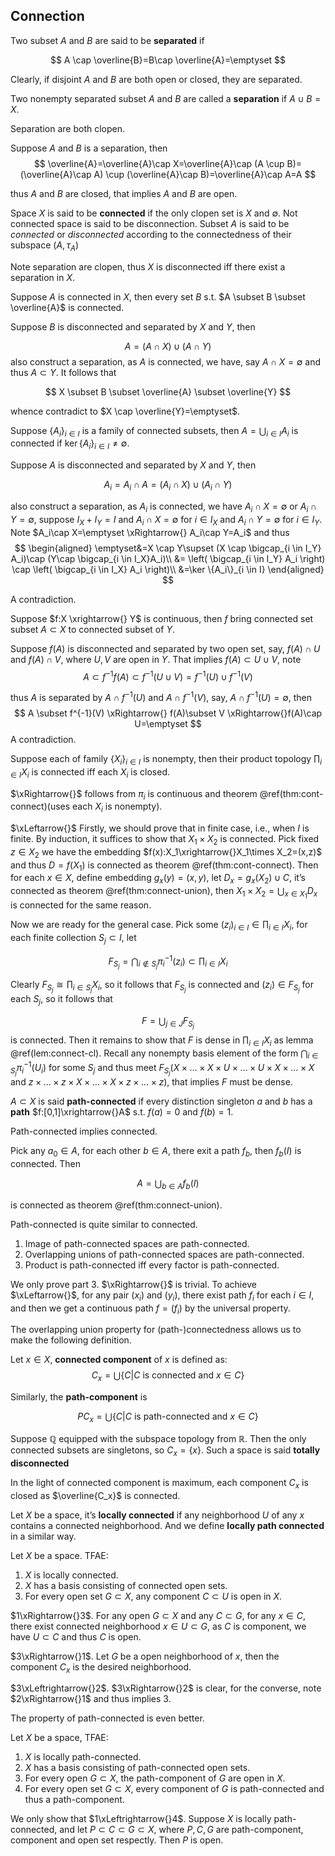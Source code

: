 ## Connection

::: {.definition  name=""}

Two subset $A$ and $B$ are said to be **separated** if

$$ 
A \cap \overline{B}=B\cap \overline{A}=\emptyset
$$

:::

Clearly, if disjoint $A$ and $B$ are both open or closed, they are separated.



::: {.definition  name=""}

Two nonempty separated subset $A$ and $B$ are called a **separation** if $A \cup B=X$. 

:::


::: {.lemma  name=""}

Separation are both clopen.

:::


::: {.proof}

Suppose $A$ and $B$ is a separation, then
$$ 
\overline{A}=\overline{A}\cap X=\overline{A}\cap (A \cup B)=(\overline{A}\cap A) \cup (\overline{A}\cap B)=\overline{A}\cap A=A
$$

thus $A$ and $B$ are closed, that implies $A$ and $B$ are open.

:::

::: {.definition  name=""}

Space $X$ is said to be **connected** if the only clopen set is $X$ and $\emptyset$. Not connected space is said to be disconnection. Subset $A$ is said to be $connected$ or $disconnected$ according to the connectedness of their subspace $(A,\tau_A)$

:::

Note separation are clopen, thus $X$ is disconnected iff there exist a separation in $X$.


::: {.theorem #connect-cl name=""}

Suppose $A$ is connected in $X$, then every set $B$ s.t. $A \subset B \subset \overline{A}$ is connected.

:::


::: {.proof}

Suppose $B$ is disconnected and separated by $X$ and $Y$, then

$$ 
A=(A\cap X)\cup (A\cap Y)
$$
also construct a separation, as $A$ is connected, we have, say $A\cap X=\emptyset$ and thus $A \subset Y$. It follows that

$$ 
X \subset B \subset \overline{A} \subset \overline{Y}
$$

whence contradict to $X \cap  \overline{Y}=\emptyset$.

:::


::: {.theorem #connect-union name=""}

Suppose $\{A_i\}_{i\in I}$ is a family of connected subsets, then $A=\bigcup_{i \in  I} A_i$ is connected if $\ker \{A_i\}_{i\in I} \neq \emptyset$.

:::


::: {.proof}

Suppose $A$ is disconnected and separated by $X$ and $Y$, then

$$ 
A_i=A_i\cap A=(A_i\cap X)\cup (A_i \cap Y) 
$$

also construct a separation, as $A_i$ is connected, we have $A_i\cap X=\emptyset$ or $A_i\cap Y=\emptyset$, suppose $I_X + I_Y=I$ and $A_i\cap X=\emptyset$ for $i\in I_X$ and $A_{i}\cap Y=\emptyset$ for $i\in I_Y$. Note $A_i\cap X=\emptyset \xRightarrow{} A_i\cap Y=A_i$ and thus
$$ 
\begin{aligned}
\emptyset&=X \cap Y\supset (X \cap \bigcap_{i \in  I_Y} A_i)\cap (Y\cap \bigcap_{i \in I_X}A_i)\\
&=
\left( \bigcap_{i \in  I_Y} A_i \right) \cap 
\left( \bigcap_{i \in  I_X} A_i \right)\\
&=\ker \{A_i\}_{i \in I}
\end{aligned}
$$

A contradiction.

:::


::: {.theorem #cont-connect name=""}

Suppose $f:X \xrightarrow{} Y$ is continuous, then $f$ bring connected set subset $A \subset X$ to connected subset of $Y$.

:::


::: {.proof}

Suppose $f(A)$ is disconnected and separated by two open set, say, $f(A)\cap U$ and $f(A) \cap V$, where $U,V$ are open in $Y$. That implies $f(A) \subset U\cup V$, note
$$ 
A \subset f^{-1}f(A) \subset f^{-1}(U\cup V)=f^{-1}(U)\cup f^{-1}(V)
$$

thus $A$ is separated by $A\cap f^{-1}(U)$ and $A\cap f^{-1}(V)$, say, $A\cap f^{-1}(U)=\emptyset$, then
$$ 
A \subset f^{-1}(V) \xRightarrow{} f(A)\subset V \xRightarrow{}f(A)\cap U=\emptyset
$$
A contradiction.

:::

::: {.theorem  name=""}

Suppose each of family $\{X_i\}_{i\in I}$ is nonempty, then their product topology $\prod_{i \in I}X_i$ is connected iff each $X_i$ is closed.

:::


::: {.proof}

$\xRightarrow{}$ follows from $\pi_i$ is continuous and theorem \@ref(thm:cont-connect)(uses each $X_i$ is nonempty).

$\xLeftarrow{}$ Firstly, we should prove that in finite case, i.e., when $I$ is finite. By induction, it suffices to show that $X_1\times X_2$ is connected. Pick fixed $z\in X_2$ we have the embedding $f(x):X_1\xrightarrow{}X_1\times X_2=(x,z)$ and thus $D=f(X_1)$ is connected as theorem \@ref(thm:cont-connect). Then for each $x\in X$, define embedding $g_{x}(y)=(x,y)$, let $D_{x}=g_x(X_2)\cup C$, it's connected as theorem \@ref(thm:connect-union), then $X_1\times X_2=\bigcup_{x \in X_1} D_x$ is connected for the same reason.

Now we are ready for the general case. Pick some $(z_i)_{i\in I}\in \prod_{i \in I} X_i$, for each finite collection $S_j \subset I$, let

$$ 
F_{S_j}=\bigcap_{i \notin S_j} \pi_i^{-1}(z_i) \subset \prod_{i \in I}X_i 
$$

Clearly $F_{S_j} \cong \prod_{i \in S_j} X_i$, so it follows that $F_{S_j}$ is connected and $(z_i)\in F_{S_j}$ for each $S_j$, so it follows that

$$ 
F=\bigcup_{j\in J} F_{S_j}
$$
is connected. Then it remains to show that $F$ is dense in $\prod_{i \in I} X_i$ as lemma \@ref(lem:connect-cl). Recall any nonempty basis element of the form $\bigcap_{i \in S_j} \pi_i^{-1}(U_i)$ for some $S_j$ and thus meet $F_{S_j}$($X \times \dots \times X\times U \times \dots \times U \times X\times  \dots \times  X$ and $z \times \dots \times z\times X \times \dots \times X \times z \times  \dots \times  z$), that implies $F$ must be dense.

:::


::: {.definition  name=""}

$A\subset X$ is said **path-connected** if every distinction singleton $a$ and $b$ has a **path** $f:[0,1]\xrightarrow{}A$ s.t. $f(a)=0$ and $f(b)=1$.

:::

::: {.lemma #path-connect name=""}

Path-connected implies connected.

:::


::: {.proof}

Pick any $a_0\in A$, for each other $b\in A$, there exit a path $f_b$, then $f_b(I)$ is connected. Then

$$ 
A=\bigcup_{b\in A} f_b(I)
$$

is connected as theorem \@ref(thm:connect-union).

:::

Path-connected is quite similar to connected.

::: {.theorem  name=""}

1. Image of path-connected spaces are path-connected.
2. Overlapping unions of path-connected spaces are path-connected.
3. Product is path-connected iff every factor is path-connected.

:::


::: {.proof}

We only prove part 3. $\xRightarrow{}$ is trivial. To achieve $\xLeftarrow{}$, for any pair $(x_i)$ and $(y_i)$, there exist path $f_i$ for each $i \in I$, and then we get a continuous path $f=(f_i)$ by the universal property.

:::

The overlapping union property for (path-)connectedness allows us to make the following definition.


::: {.definition  name=""}

Let $x\in X$, **connected component** of $x$ is defined as:
$$ 
C_x=\bigcup_{}\{C|C \text{ is connected and } x\in C\}
$$

Similarly, the **path-component** is

$$ 
PC_x=\bigcup_{} \{C|C \text{ is path-connected and } x\in C\}
$$

:::


::: {.example #Q-is-totally-discont name=""}

Suppose $\mathbb{Q}$ equipped with the subspace topology from $\mathbb{R}$. Then the only connected subsets are singletons, so $C_x=\{x\}$. Such a space is said **totally disconnected**

:::

In the light of connected component is maximum, each component $C_x$ is closed as $\overline{C_x}$ is connected.


::: {.definition  name=""}

Let $X$ be a space, it's **locally connected** if any neighborhood $U$ of any $x$ contains a connected neighborhood. And we define **locally path connected** in a similar way.

:::

::: {.theorem #loc-connected name=""}

Let $X$ be a space. TFAE:

1. $X$ is locally connected.
2. $X$ has a basis consisting of connected open sets.
3. For every open set $G \subset X$, any component $C\subset U$ is open in $X$.

:::


::: {.proof}

$1\xRightarrow{}3$. For any open $G\subset X$ and any $C\subset G$, for any $x\in C$, there exist connected neighborhood $x\in U \subset G$, as $C$ is component, we have $U\subset C$ and thus $C$ is open.

$3\xRightarrow{}1$. Let $G$ be a open neighborhood of $x$, then the component $C_x$ is the desired neighborhood.

$3\xLeftrightarrow{}2$. $3\xRightarrow{}2$ is clear, for the converse, note $2\xRightarrow{}1$ and thus implies $3$.
:::

The property of path-connected is even better.


::: {.theorem #loc-path-connected name=""}

Let $X$ be a space, TFAE:

1. $X$ is locally path-connected.
2. $X$ has a basis consisting of path-connected open sets.
3. For every open $G\subset X$, the path-component of $G$ are open in $X$.
4. For every open set $G\subset X$, every component of $G$ is path-connected and thus a path-component.

:::


::: {.proof}

We only show that $1\xLeftrightarrow{}4$. Suppose $X$ is locally path-connected, and let $P\subset C\subset G\subset X$, where $P,C,G$ are path-component, component and open set respectly. Then $P$ is open.
$$ 
$$


:::




<br>
<br>
<br>
<br>
<br>
<br>
<br>
<br>
<br>
<br>
<br>
<br>
<br>
<br>
<br>
<br>



